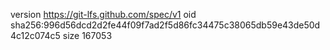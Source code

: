 version https://git-lfs.github.com/spec/v1
oid sha256:996d56dcd2d2fe44f09f7ad2f5d86fc34475c38065db59e43de50d4c12c074c5
size 167053
